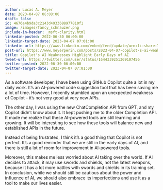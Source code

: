 ```yaml
---
author: Lucas A. Meyer
date: 2023-04-07 06:00:00
draft: false
id: 4676a4b9da3c2143d4033688977810f1
image: /images/fancy_schnauzer.png
include-in-header: _msft-clarity.html
linkedin-posted: 2022-06-30 06:00:00
linkedin-target-date: 2023-04-07 07:01:00
linkedin-url: https://www.linkedin.com/embed/feed/update/urn:li:share:7050104951657660417
post-url: https://www.meyerperin.com/posts/2023-04-07-copilot-s-ai-weaknesses-highlight-early-days-of-ai.html
title: Copilot's AI Weaknesses Highlight Early Days of AI
tweet-url: https://twitter.com/user/status/1644339251369107456
twitter-posted: 2022-06-30 06:00:00
twitter-target-date: 2023-04-07 07:01:00
---
```


As a software developer, I have been using GitHub Copilot quite a lot in my daily work. It's an AI-powered code suggestion tool that has been saving me a lot of time. However, I recently stumbled upon an unexpected weakness of Copilot - it's not very good at very new APIs. 

The other day, I was using the new ChatCompletion API from GPT, and my Copilot didn't know about it. It kept pushing me to the older Completion API. It made me realize that these AI-powered tools are still learning and growing. It will be interesting to see how these tools will balance new and established APIs in the future.

Instead of being frustrated, I think it's a good thing that Copilot is not perfect. It's a good reminder that we are still in the early days of AI, and there is still a lot of room for improvement in AI-powered tools. 

Moreover, this makes me less worried about AI taking over the world. If AI decides to attack, it may use swords and shields, not the latest weapons, because it has a lot more battles with swords and shields in its training set. In conclusion, while we should still be cautious about the power and influence of AI, we should also embrace its imperfections and use it as a tool to make our lives easier.